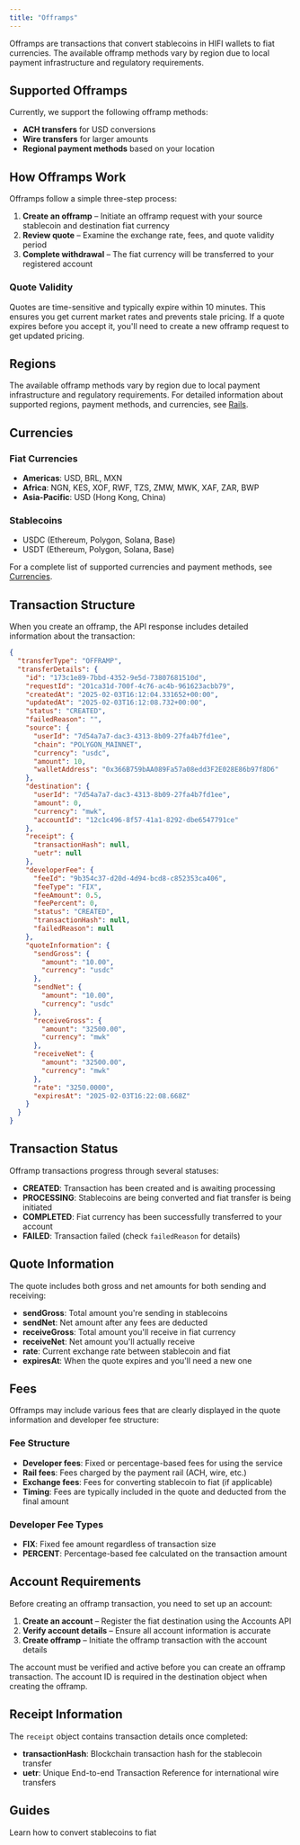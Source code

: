 ```yaml
---
title: "Offramps"
---
```


Offramps are transactions that convert stablecoins in HIFI wallets to fiat currencies. The available offramp methods vary by region due to local payment infrastructure and regulatory requirements.

## Supported Offramps

Currently, we support the following offramp methods:

- **ACH transfers** for USD conversions
- **Wire transfers** for larger amounts
- **Regional payment methods** based on your location

## How Offramps Work

Offramps follow a simple three-step process:

1. **Create an offramp** – Initiate an offramp request with your source stablecoin and destination fiat currency
2. **Review quote** – Examine the exchange rate, fees, and quote validity period
3. **Complete withdrawal** – The fiat currency will be transferred to your registered account

### Quote Validity

Quotes are time-sensitive and typically expire within 10 minutes. This ensures you get current market rates and prevents stale pricing. If a quote expires before you accept it, you'll need to create a new offramp request to get updated pricing.

## Regions

The available offramp methods vary by region due to local payment infrastructure and regulatory requirements. For detailed information about supported regions, payment methods, and currencies, see [Rails](/docs/fiat/rails).

## Currencies

### Fiat Currencies

- **Americas**: USD, BRL, MXN
- **Africa**: NGN, KES, XOF, RWF, TZS, ZMW, MWK, XAF, ZAR, BWP
- **Asia-Pacific**: USD (Hong Kong, China)

### Stablecoins

- USDC (Ethereum, Polygon, Solana, Base)
- USDT (Ethereum, Polygon, Solana, Base)

For a complete list of supported currencies and payment methods, see [Currencies](/docs/currencies).

## Transaction Structure

When you create an offramp, the API response includes detailed information about the transaction:

```json
{
  "transferType": "OFFRAMP",
  "transferDetails": {
    "id": "173c1e89-7bbd-4352-9e5d-73807681510d",
    "requestId": "201ca31d-700f-4c76-ac4b-961623acbb79",
    "createdAt": "2025-02-03T16:12:04.331652+00:00",
    "updatedAt": "2025-02-03T16:12:08.732+00:00",
    "status": "CREATED",
    "failedReason": "",
    "source": {
      "userId": "7d54a7a7-dac3-4313-8b09-27fa4b7fd1ee",
      "chain": "POLYGON_MAINNET",
      "currency": "usdc",
      "amount": 10,
      "walletAddress": "0x366B759bAA089Fa57a08edd3F2E028E86b97f8D6"
    },
    "destination": {
      "userId": "7d54a7a7-dac3-4313-8b09-27fa4b7fd1ee",
      "amount": 0,
      "currency": "mwk",
      "accountId": "12c1c496-8f57-41a1-8292-dbe6547791ce"
    },
    "receipt": {
      "transactionHash": null,
      "uetr": null
    },
    "developerFee": {
      "feeId": "9b354c37-d20d-4d94-bcd8-c852353ca406",
      "feeType": "FIX",
      "feeAmount": 0.5,
      "feePercent": 0,
      "status": "CREATED",
      "transactionHash": null,
      "failedReason": null
    },
    "quoteInformation": {
      "sendGross": {
        "amount": "10.00",
        "currency": "usdc"
      },
      "sendNet": {
        "amount": "10.00",
        "currency": "usdc"
      },
      "receiveGross": {
        "amount": "32500.00",
        "currency": "mwk"
      },
      "receiveNet": {
        "amount": "32500.00",
        "currency": "mwk"
      },
      "rate": "3250.0000",
      "expiresAt": "2025-02-03T16:22:08.668Z"
    }
  }
}
```

## Transaction Status

Offramp transactions progress through several statuses:

- **CREATED**: Transaction has been created and is awaiting processing
- **PROCESSING**: Stablecoins are being converted and fiat transfer is being initiated
- **COMPLETED**: Fiat currency has been successfully transferred to your account
- **FAILED**: Transaction failed (check `failedReason` for details)

## Quote Information

The quote includes both gross and net amounts for both sending and receiving:

- **sendGross**: Total amount you're sending in stablecoins
- **sendNet**: Net amount after any fees are deducted
- **receiveGross**: Total amount you'll receive in fiat currency
- **receiveNet**: Net amount you'll actually receive
- **rate**: Current exchange rate between stablecoin and fiat
- **expiresAt**: When the quote expires and you'll need a new one

## Fees

Offramps may include various fees that are clearly displayed in the quote information and developer fee structure:

### Fee Structure

- **Developer fees**: Fixed or percentage-based fees for using the service
- **Rail fees**: Fees charged by the payment rail (ACH, wire, etc.)
- **Exchange fees**: Fees for converting stablecoin to fiat (if applicable)
- **Timing**: Fees are typically included in the quote and deducted from the final amount

### Developer Fee Types

- **FIX**: Fixed fee amount regardless of transaction size
- **PERCENT**: Percentage-based fee calculated on the transaction amount

## Account Requirements

Before creating an offramp transaction, you need to set up an account:

1. **Create an account** – Register the fiat destination using the Accounts API
2. **Verify account details** – Ensure all account information is accurate
3. **Create offramp** – Initiate the offramp transaction with the account details

<Note>
  The account must be verified and active before you can create an offramp transaction. The account ID is required in the destination object when creating the offramp.
</Note>

## Receipt Information

The `receipt` object contains transaction details once completed:

- **transactionHash**: Blockchain transaction hash for the stablecoin transfer
- **uetr**: Unique End-to-end Transaction Reference for international wire transfers

## Guides

<Card icon="code" title="Convert USDC to USD" href="/guides/convert/usdc-usd">
  Learn how to convert stablecoins to fiat
</Card>
